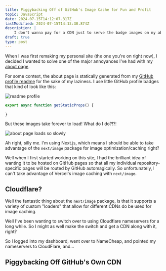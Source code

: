 ```yaml
---
title: Piggybacking Off of GitHub's Image Cache for Fun and Profit
topic: JavaScript
date: 2024-07-15T14:12:07.317Z
lastModified: 2024-07-15T14:13:30.874Z
description: |
    I don't wanna pay for a CDN just to serve the badge images on my about page on this website. But if my about page is statically generated from my GitHub profile readme, then why not just piggyback off of their Camo CDN cache?
draft: true
type: post
---
```


When I was first remaking my personal site (the one you're on right now), I decided I wanted to solve one of the major annoyances I've had with my [about page](https://amydev.me/about).

For some context, the about page is statically generated from my [GitHub profile readme](https://github.com/amydevs) for the sake of my laziness. I use little GitHub profile badges that kind of look like this:

![readme profile](/posts/2024-07-15-piggyback-gh-camo/about.png)

```ts
export async function getStaticProps() {
    
}
```

But these images take forever to load! What do I do?!?!

![about page loads so slowly](/posts/2024-07-15-piggyback-gh-camo/slow_load.gif)

Ah right, silly me. I'm using Next.js, which means I should be able to take advantage of the `next/image` package for image optimization/caching right?

Well when I first started working on this site, I had the brilliant idea of wanting it to be hosted on GitHub pages so that all my individual repository-specific pages will be routed by GitHub automagically. So unfortunately, I can't take advantage of Vercel's image caching with `next/image`.

## Cloudflare?

Well the fantastic thing about the `next/image` package, is that it supports a variety of custom "loaders" that allow for different CDNs do be used for image caching.

Well I've been wanting to switch over to using Cloudflare nameservers for a long while. So I might as well make the switch and get a CDN along with it, right?

So I logged into my dashboard, went over to NameCheap, and pointed my nameservers to CloudFlare, and...


## Piggybacking Off GitHub's Own CDN